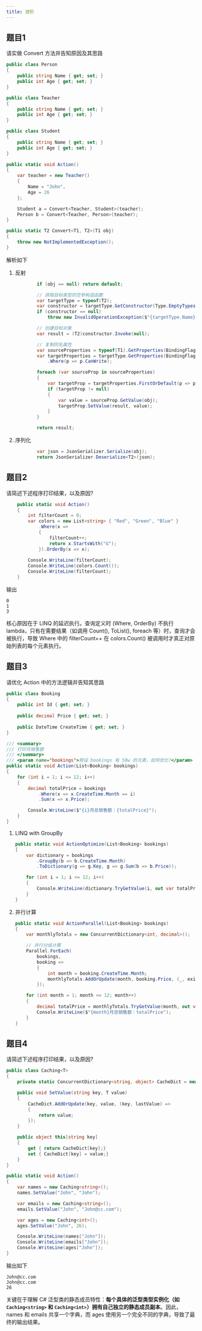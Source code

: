 ```yaml
---
title: 进阶
---
```


## 题目1

请实做 Convert 方法并告知原因及其思路

```csharp
public class Person
{
    public string Name { get; set; }
    public int Age { get; set; }
}

public class Teacher
{
    public string Name { get; set; }
    public int Age { get; set; }
}

public class Student
{
    public string Name { get; set; }
    public int Age { get; set; }
}

public static void Action()
{
    var teacher = new Teacher()
    {
        Name = "John",
        Age = 26
    };

    Student a = Convert<Teacher, Student>(teacher);
    Person b = Convert<Teacher, Person>(teacher);
}

public static T2 Convert<T1, T2>(T1 obj)
{
    throw new NotImplementedException();
}
```

解析如下

1. 反射

   ```csharp
           if (obj == null) return default;
   
           // 获取目标类型的空参构造函数
           var targetType = typeof(T2);
           var constructor = targetType.GetConstructor(Type.EmptyTypes);
           if (constructor == null)
               throw new InvalidOperationException($"{targetType.Name} 必须有无参构造函数");
   
           // 创建目标对象
           var result = (T2)constructor.Invoke(null);
   
           // 复制同名属性
           var sourceProperties = typeof(T1).GetProperties(BindingFlags.Public | BindingFlags.Instance);
           var targetProperties = targetType.GetProperties(BindingFlags.Public | BindingFlags.Instance)
               .Where(p => p.CanWrite);
   
           foreach (var sourceProp in sourceProperties)
           {
               var targetProp = targetProperties.FirstOrDefault(p => p.Name == sourceProp.Name);
               if (targetProp != null)
               {
                   var value = sourceProp.GetValue(obj);
                   targetProp.SetValue(result, value);
               }
           }
   
           return result;
   ```

2. 序列化

   ```csharp
           var json = JsonSerializer.Serialize(obj);
           return JsonSerializer.Deserialize<T2>(json);
   ```

## 题目2

请简述下述程序打印结果，以及原因?

```csharp
    public static void Action()
    {
        int filterCount = 0;
        var colors = new List<string> { "Red", "Green", "Blue" }
            .Where(x =>
            {
                filterCount++;
                return x.StartsWith("G");
            }).OrderBy(x => x);
        
        Console.WriteLine(filterCount);
        Console.WriteLine(colors.Count());
        Console.WriteLine(filterCount);
    }
```

输出

```
0
1
3
```

核心原因在于 LINQ 的延迟执行。查询定义时 (Where, OrderBy) 不执行 lambda，只有在需要结果（如调用 Count(), ToList(), foreach 等）时，查询才会被执行，导致 Where 中的 filterCount++ 在 colors.Count() 被调用时才真正对原始列表的每个元素执行。

## 题目3

请优化 Action 中的方法逻辑并告知其思路

```csharp
public class Booking
{
    public int Id { get; set; }
    
    public decimal Price { get; set; }
    
    public DateTime CreateTime { get; set; }
}

/// <summary>
/// 打印月销售额
/// </summary>
/// <param name="bookings">假设 bookings 有 50w 的元素，如何优化?</param>
public static void Action(List<Booking> bookings)
{
    for (int i = 1; i <= 12; i++)
    {
        decimal totalPrice = bookings
            .Where(x => x.CreateTime.Month == i)
            .Sum(x => x.Price);

        Console.WriteLine($"{i}月总销售额：{totalPrice}");
    }
}
```

1. LINQ with GroupBy

   ```csharp
   public static void ActionOptimize(List<Booking> bookings)
   {
       var dictionary = bookings
           .GroupBy(b => b.CreateTime.Month)
           .ToDictionary(g => g.Key, g => g.Sum(b => b.Price));
   
       for (int i = 1; i <= 12; i++)
       {
           Console.WriteLine(dictionary.TryGetValue(i, out var totalPrice) ? $"{i}月总销售额：{totalPrice}" : $"{i}月总销售额：0");
       }
   }
   ```

2. 并行计算

   ```csharp
   public static void ActionParallel(List<Booking> bookings)
   {
       var monthlyTotals = new ConcurrentDictionary<int, decimal>();
   
       // 并行分组计算
       Parallel.ForEach(
           bookings,
           booking =>
           {
               int month = booking.CreateTime.Month;
               monthlyTotals.AddOrUpdate(month, booking.Price, (_, existing) => existing + booking.Price);
           });
   
       for (int month = 1; month <= 12; month++)
       {
           decimal totalPrice = monthlyTotals.TryGetValue(month, out var sum) ? sum : 0;
           Console.WriteLine($"{month}月总销售额：totalPrice");
       }
   }
   ```

## 题目4

请简述下述程序打印结果，以及原因?

```csharp
public class Caching<T>
{
    private static ConcurrentDictionary<string, object> CacheDict = new();

    public void SetValue(string key, T value)
    {
        CacheDict.AddOrUpdate(key, value, (key, lastValue) =>
        {
            return value;
        });
    }

    public object this[string key]
    {
        get { return CacheDict[key];}
        set { CacheDict[key] = value;}
    }
}

public static void Action()
{
    var names = new Caching<string>();
    names.SetValue("John", "John");

    var emails = new Caching<string>();
    emails.SetValue("John", "John@cc.com");

    var ages = new Caching<int>();
    ages.SetValue("John", 26);

    Console.WriteLine(names["John"]);
    Console.WriteLine(emails["John"]);
    Console.WriteLine(ages["John"]);
}
```

输出如下

```
John@cc.com
John@cc.com
26
```

关键在于理解 C# 泛型类的静态成员特性：**每个具体的泛型类型实例化（如 `Caching<string>` 和 `Caching<int>`）拥有自己独立的静态成员副本**。因此，names 和 emails 共享一个字典，而 ages 使用另一个完全不同的字典，导致了最终的输出结果。
